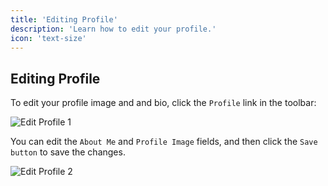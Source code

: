 ```yaml
---
title: 'Editing Profile'
description: 'Learn how to edit your profile.'
icon: 'text-size'
---
```


## Editing Profile

To edit your profile image and and bio, click the `Profile` link in the toolbar:

![Edit Profile 1](/images/edit-profile-1.png)

You can edit the `About Me` and `Profile Image` fields, and then click the `Save button` to save the changes.

![Edit Profile 2](/images/edit-profile-2.png)
